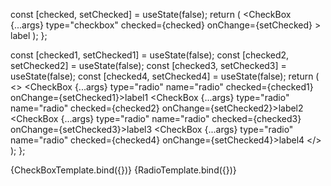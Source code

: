 

<Meta
  title="CheckBox"
  component={CheckBox}
/>

  const [checked, setChecked] = useState(false);
  return (
    <CheckBox
      {...args}
      type="checkbox"
      checked={checked}
      onChange={setChecked}
    >
      label
    </CheckBox>
  );
};

  const [checked1, setChecked1] = useState(false);
  const [checked2, setChecked2] = useState(false);
  const [checked3, setChecked3] = useState(false);
  const [checked4, setChecked4] = useState(false);
  return (
    <>
      <CheckBox {...args} type="radio" name="radio" checked={checked1} onChange={setChecked1}>label1</CheckBox>
      <CheckBox {...args} type="radio" name="radio" checked={checked2} onChange={setChecked2}>label2</CheckBox>
      <CheckBox {...args} type="radio" name="radio" checked={checked3} onChange={setChecked3}>label3</CheckBox>
      <CheckBox {...args} type="radio" name="radio" checked={checked4} onChange={setChecked4}>label4</CheckBox>
    </>
  );
};

<Canvas>
  <Story
    name="checkbox"
    args={{
      checkboxStyle: {
        marginRight: '5px',
      },
    }}
  >
    {CheckBoxTemplate.bind({})}
  </Story>
</Canvas>

<Canvas>
  <Story
    name="radio"
    args={{
      labelStyle: {
        margin: '0 10px',
      },
      checkboxStyle: {
        marginRight: '5px',
      },
    }}
  >
    {RadioTemplate.bind({})}
  </Story>
</Canvas>

